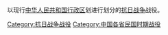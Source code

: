以现行[[中华人民共和国行政区|中华人民共和国行政区]]划进行划分的[[抗日战争|抗日战争]]战役。

[[Category:抗日战争战役|Category:抗日战争战役]]
[[Category:中国各省民国时期战役|Category:中国各省民国时期战役]]